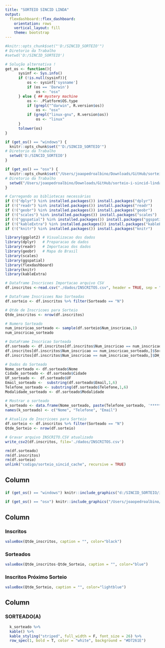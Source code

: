 ```yaml
---
title: "SORTEIO SINCID LINDA"
output: 
  flexdashboard::flex_dashboard:
    orientation: rows
    vertical_layout: fill
    theme: bootstrap
---
```


```r
#knitr::opts_chunk$set("'D:/SINCID_SORTEIO'") 
# Diretorio da Trabalho
#setwd('D:/SINCID_SORTEIO')

# Solução alternativa !
get_os <- function(){
      sysinf <- Sys.info()
      if (!is.null(sysinf)){
          os <- sysinf['sysname']
          if (os == 'Darwin')
              os <- "osx"
      } else { ## mystery machine
          os <- .Platform$OS.type
          if (grepl("^darwin", R.version$os))
              os <- "osx"
          if (grepl("linux-gnu", R.version$os))
              os <- "linux"
      }
      tolower(os)
}

if (get_os() == "windows") {
  knitr::opts_chunk$set("'D:/SINCID_SORTEIO'") 
# Diretorio da Trabalho
  setwd('D:/SINCID_SORTEIO')
}

if (get_os() == "osx") {
  knitr::opts_chunk$set("/Users/joaopedroalbino/Downloads/GitHub/sorteio-i-sincid-linda") 
# Diretorio da Trabalho
  setwd("/Users/joaopedroalbino/Downloads/GitHub/sorteio-i-sincid-linda")
}

# Carregando as bibliotecas necessárias
if (!("dplyr") %in% installed.packages()) install.packages("dplyr")
if (!("readr") %in% installed.packages()) install.packages("readr")
if (!("geobr") %in% installed.packages()) install.packages("geobr")
if (!("scales") %in% installed.packages()) install.packages("scales")
if (!("ggspatial") %in% installed.packages()) install.packages("ggspatial")
if (!("kableExtra") %in% installed.packages()) install.packages("kableExtra")
if (!("knitr") %in% installed.packages()) install.packages("knitr")

library(ggplot2) # Visualizacao dos dados
library(dplyr)   # Preparacao de dados
library(readr)   # Importacao dos dados
library(geobr)   # Mapa do Brasil
library(scales)
library(ggspatial)
library(flexdashboard)
library(knitr)
library(kableExtra)

# Dataframe Inscricoes Importacao arquivo CSV
df.inscritos <-read.csv("./dados/INSCRITOS.csv", header = TRUE, sep = ";", quote = "\"", dec = ".")

# Dataframe Inscricoes Nao Sorteadas
df.sorteio <- df.inscritos %>% filter(Sorteado == "N")

# Qtde de Inscricoes para Sorteio
Qtde_inscritos <- nrow(df.inscritos)

# Numero Sorteado
num_inscricao_sorteado <- sample(df.sorteio$Num_inscricao,1)
num_inscricao_sorteado

# DataFrame Inscricao Sorteada
df.sorteado <- df.inscritos[df.inscritos$Num_inscricao == num_inscricao_sorteado,]
df.inscritos[df.inscritos$Num_inscricao == num_inscricao_sorteado,]$Sorteado = "S"
df.inscritos[df.inscritos$Num_inscricao == num_inscricao_sorteado,]$DH_Sorteio = as.character(Sys.time())

# Dados do Sorteado
Nome_sorteado <- df.sorteado$Nome
Cidade_sorteado <- df.sorteado$Cidade
UF_sorteado <-  df.sorteado$UF
Email_sorteado <-  substring(df.sorteado$Email,1,6)
Telefone_sorteado <- substring(df.sorteado$Telefone,1,6)
Modalidade_sorteado <- df.sorteado$Modalidade

# Mostrar o sorteado
k_sorteado <- data.frame(Nome_sorteado, paste(Telefone_sorteado, '*******'), paste(Email_sorteado,'********'))
names(k_sorteado) <- c("Nome", "Telefone", "Email")
                         
# Atualiza de Inscricoes para Sorteio
df.sorteio <- df.inscritos %>% filter(Sorteado == "N")
Qtde_Sorteio <- nrow(df.sorteio)

# Gravar arquivo INSCRITO.CSV atualizado
write_csv2(df.inscritos, file='./dados/INSCRITOS.csv')

rm(df.sorteado)
rm(df.inscritos)
rm(df.sorteio)
unlink("codigo/sorteio_sincid_cache", recursive = TRUE)

```

Column {data-width=850}
-----------------------------------------------------------------------

### 
```r
if (get_os() == "windows") knitr::include_graphics("d:/SINCID_SORTEIO/imagens/SINCID.jpeg")

if (get_os() == "osx") knitr::include_graphics("/Users/joaopedroalbino/Downloads/GitHub/sorteio-i-sincid-linda/imagens/SINCID.jpeg")


```

Column {data-width=150}
-----------------------------------------------------------------------
### Inscritos
```r
valueBox(Qtde_inscritos, caption = "", color="black")
```
### Sorteados
```r
valueBox(Qtde_inscritos-Qtde_Sorteio, caption = "", color="blue")
```
### Inscritos Próximo Sorteio
```r
valueBox(Qtde_Sorteio, caption = "", color="lightblue")
```


Column {data-width=150}
-----------------------------------------------------------------------
### SORTEADO(A)
```r
  k_sorteado %>%
  kable() %>%
  kable_styling("striped", full_width = F, font_size = 26) %>%
  row_spec(1, bold = T, color = "white", background = "#D7261E")
```






